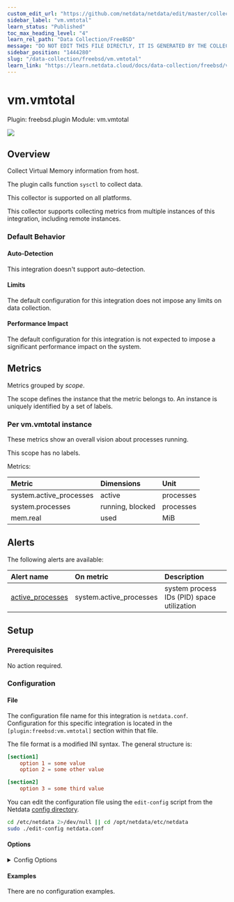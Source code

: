 ```yaml
---
custom_edit_url: "https://github.com/netdata/netdata/edit/master/collectors/freebsd.plugin/metadata.yaml"
sidebar_label: "vm.vmtotal"
learn_status: "Published"
toc_max_heading_level: "4"
learn_rel_path: "Data Collection/FreeBSD"
message: "DO NOT EDIT THIS FILE DIRECTLY, IT IS GENERATED BY THE COLLECTOR'S metadata.yaml FILE"
sidebar_position: "1444280"
slug: "/data-collection/freebsd/vm.vmtotal"
learn_link: "https://learn.netdata.cloud/docs/data-collection/freebsd/vm.vmtotal"
---
```



# vm.vmtotal

Plugin: freebsd.plugin
Module: vm.vmtotal

<img src="https://img.shields.io/badge/maintained%20by-Netdata-%2300ab44" />

## Overview

Collect Virtual Memory information from host.

The plugin calls function `sysctl` to collect data.

This collector is supported on all platforms.

This collector supports collecting metrics from multiple instances of this integration, including remote instances.


### Default Behavior

#### Auto-Detection

This integration doesn't support auto-detection.

#### Limits

The default configuration for this integration does not impose any limits on data collection.

#### Performance Impact

The default configuration for this integration is not expected to impose a significant performance impact on the system.


## Metrics

Metrics grouped by *scope*.

The scope defines the instance that the metric belongs to. An instance is uniquely identified by a set of labels.



### Per vm.vmtotal instance

These metrics show an overall vision about processes running.

This scope has no labels.

Metrics:

| Metric | Dimensions | Unit |
|:------|:----------|:----|
| system.active_processes | active | processes |
| system.processes | running, blocked | processes |
| mem.real | used | MiB |



## Alerts


The following alerts are available:

| Alert name  | On metric | Description |
|:------------|:----------|:------------|
| [ active_processes ](https://github.com/netdata/netdata/blob/master/health/health.d/processes.conf) | system.active_processes | system process IDs (PID) space utilization |


## Setup

### Prerequisites

No action required.

### Configuration

#### File

The configuration file name for this integration is `netdata.conf`.
Configuration for this specific integration is located in the `[plugin:freebsd:vm.vmtotal]` section within that file.

The file format is a modified INI syntax. The general structure is:

```toml
[section1]
    option 1 = some value
    option 2 = some other value

[section2]
    option 3 = some third value
```
You can edit the configuration file using the `edit-config` script from the
Netdata [config directory](/docs/configuring/configuration#the-netdata-config-directory).

```bash
cd /etc/netdata 2>/dev/null || cd /opt/netdata/etc/netdata
sudo ./edit-config netdata.conf
```
#### Options



<details><summary>Config Options</summary>

| Name | Description | Default | Required |
|:----|:-----------|:-------|:--------:|
| enable total processes | Number of active processes. |  | False |
| processes running | Show number of processes running or blocked. |  | False |
| real memory | Memeory used on host. |  | False |

</details>

#### Examples
There are no configuration examples.


